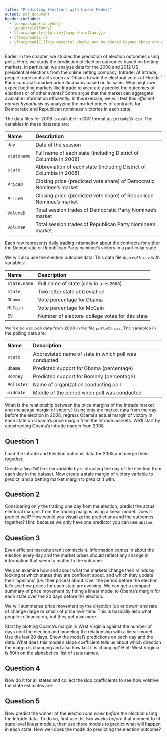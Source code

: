 ```yaml
---
title: "Predicting Elections with Linear Models"
output: pdf_document
header-includes:
  - \usepackage{fancyhdr}
  - \pagestyle{fancy}
  - \fancypagestyle{plain}{\pagestyle{fancy}}
  - \fancyhead[L]{}
  - \fancyhead[C]{This material should not be shared beyond those who are enrolled in this class}
---
```


Earlier in the chapter, we studied the prediction of election outcomes
using polls.  Here, we study the prediction of election outcomes based
on betting markets.  In particular, we analyze data for the 2008 and
2012 US presidential elections from the online betting company,
Intrade.  At Intrade, people trade contracts such as 'Obama to win
the electoral votes of Florida.'  Each contract's market price
fluctuates based on its sales.  Why might we expect betting markets
like Intrade to accurately predict the outcomes of elections or of
other events?  Some argue that the market can aggregate available
information efficiently.  In this exercise, we will test this 
*efficient market hypothesis* by analyzing the market prices of
contracts for Democratic and Republican nominees' victories in each
state.

The data files for 2008 is available in CSV format as
`intrade08.csv`. The variables in these datasets are:

 Name                Description
 ------------------- ---------------------------------------------------------
 `day`               Date of the session 
 `statename`         Full name of each state (including District of Columbia in 2008) 
 `state`             Abbreviation of each state (including District of Columbia in 2008)
 `PriceD`            Closing price (predicted vote share) of Democratic Nominee's market
 `PriceR`            Closing price (predicted vote share) of Republican Nominee's market 
 `VolumeD`           Total session trades of Democratic Party Nominee's market
 `VolumeR`           Total session trades of Republican Party Nominee's market 

Each row represents daily trading
information about the contracts for either the Democratic or
Republican Party nominee's victory in a particular state. 

We will also
use the election outcome data.  This data file is `pres08.csv` with variables:

 Name                 Description
 -------------------- ---------------------------------------------------------
 `state.name`         Full name of state (only in `pres2008`)
 `state`              Two letter state abbreviation
 `Obama`              Vote percentage for Obama
 `McCain`             Vote percentage for McCain
 `EV`                 Number of electoral college votes for this state
 
We'll also use poll data from 2008 in the file `polls08.csv`,  The variables in the polling data are:
  
 Name                 Description
 -------------------- ---------------------------------------------------------
 `state`              Abbreviated name of state in which poll was conducted 
 `Obama`              Predicted support for Obama (percentage)
 `Romney`             Predicted support for Romney (percentage) 
 `Pollster`           Name of organization conducting poll 
 `middate`            Middle of the period when poll was conducted 

What is the relationship between the price margins of the Intrade market and the actual margin of victory? Using only the market data from the day before the election in 2008, regress Obama’s actual margin of victory in each state on Obama’s price margin from the Intrade markets. We’ll start by constructing Obama’s Intrade margin from 2008

## Question 1

Load the Intrade and Election outcome data for 2008 and merge them together.

Create a `DaysToElection` variable by subtracting the day of the election from each day in the dataset.  Now create a state margin of victory variable to predict, and a betting market margin to predict it with.

## Question 2

Considering only the trading one day from the election, predict the actual electoral margins from the trading margins using a linear model.  Does it predict well? How would you visualize the predictions and the outcomes together?  Hint: because we only have one predictor you can use `abline`.

## Question 3

Even efficient markets aren’t omniscient. Information comes in about the election every day and the market prices should reflect any change in information that seem to matter to the outcome.

We can examine how and about what the markets change their minds by looking at which states they are confident about, and which they update their ‘opinions’ (i.e. their prices) about. Over the period before the election, let’s see how prices for each state are evolving. We can get a compact summary of price movement by fitting a linear model to Obama’s margin for each state over the 20 days before the election.

We will summarise price movement by the direction (up or down) and rate of change (large or small) of price over time. This is basically also what people in finance do, but they get paid more…

Start by plotting Obama’s margin in West Virginia against the number of days until the election and modeling the relationship with a linear model.  Use the last 20 days.  Show the model's predictions on each day and the data.  What does this model's slope coefficient tells us about which direction the margin is changing and also how fast it is changing? Hint: West Virginia is 50th on the alphabetical list of state names.

## Question 4 

Now do it for all states and collect the slop coefficients to see how volative the state estimates are

## Question 5

Now predict the winner of the election *one week before the election* using the Intrade data. To do so, first use the *two weeks before* that moment to fit state level linear models, then use those models to predict what will happen in each state.  How well does the model do predicting the election outcome?

